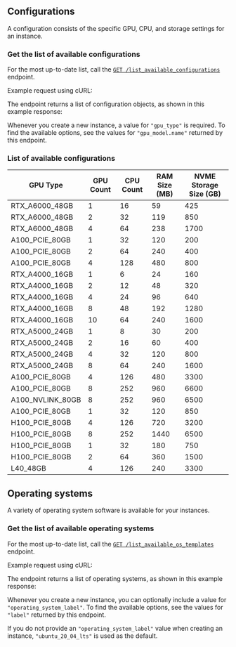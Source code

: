 ## Configurations
A configuration consists of the specific GPU, CPU, and storage settings for an instance.

### Get the list of available configurations

For the most up-to-date list, call the [`GET /list_available_configurations`](/api-reference/configurations/list) endpoint.

Example request using cURL:
<EndpointRequestSnippet endpoint="GET /list_available_configurations" />

The endpoint returns a list of configuration objects, as shown in this example response:
<EndpointResponseSnippet endpoint="GET /list_available_configurations" />

Whenever you create a new instance, a value for `"gpu_type"` is required. To find the available options, see the values for `"gpu_model.name"` returned by this endpoint. 

### List of available configurations

| GPU Type         | GPU Count | CPU Count | RAM Size (MB) | NVME Storage Size (GB) |
|------------------|-----------|-----------|---------------|------------------------|
| RTX_A6000_48GB   | 1         | 16        | 59            | 425                    |
| RTX_A6000_48GB   | 2         | 32        | 119           | 850                    |
| RTX_A6000_48GB   | 4         | 64        | 238           | 1700                   |
| A100_PCIE_80GB   | 1         | 32        | 120           | 200                    |
| A100_PCIE_80GB   | 2         | 64        | 240           | 400                    |
| A100_PCIE_80GB   | 4         | 128       | 480           | 800                    |
| RTX_A4000_16GB   | 1         | 6         | 24            | 160                    |
| RTX_A4000_16GB   | 2         | 12        | 48            | 320                    |
| RTX_A4000_16GB   | 4         | 24        | 96            | 640                    |
| RTX_A4000_16GB   | 8         | 48        | 192           | 1280                   |
| RTX_A4000_16GB   | 10        | 64        | 240           | 1600                   |
| RTX_A5000_24GB   | 1         | 8         | 30            | 200                    |
| RTX_A5000_24GB   | 2         | 16        | 60            | 400                    |
| RTX_A5000_24GB   | 4         | 32        | 120           | 800                    |
| RTX_A5000_24GB   | 8         | 64        | 240           | 1600                   |
| A100_PCIE_80GB   | 4         | 126       | 480           | 3300                   |
| A100_PCIE_80GB   | 8         | 252       | 960           | 6600                   |
| A100_NVLINK_80GB | 8         | 252       | 960           | 6500                   |
| A100_PCIE_80GB   | 1         | 32        | 120           | 850                    |
| H100_PCIE_80GB   | 4         | 126       | 720           | 3200                   |
| H100_PCIE_80GB   | 8         | 252       | 1440          | 6500                   |
| H100_PCIE_80GB   | 1         | 32        | 180           | 750                    |
| H100_PCIE_80GB   | 2         | 64        | 360           | 1500                   |
| L40_48GB         | 4         | 126       | 240           | 3300                   |

## Operating systems

A variety of operating system software is available for your instances.

### Get the list of available operating systems

For the most up-to-date list, call the [`GET /list_available_os_templates`](/api-reference/templates/list) endpoint.

Example request using cURL:
<EndpointRequestSnippet endpoint="GET /list_available_os_templates" />

The endpoint returns a list of operating systems, as shown in this example response:
<EndpointResponseSnippet 
  endpoint="GET /list_available_os_templates"
/>

Whenever you create a new instance, you can optionally include a value for `"operating_system_label"`. To find the available options, see the values for `"label"` returned by this endpoint.

<Note>If you do not provide an `"operating_system_label"` value when creating an instance, `"ubuntu_20_04_lts"` is used as the default.</Note>